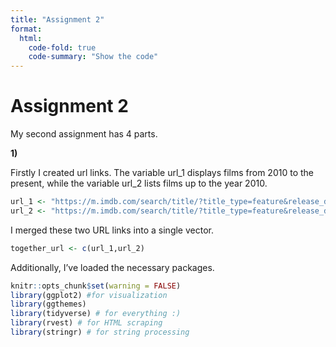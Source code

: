 ```yaml
---
title: "Assignment 2"
format: 
  html:
    code-fold: true
    code-summary: "Show the code"
---
```


# Assignment 2

My second assignment has 4 parts.

**1)**

Firstly I created url links. The variable url_1 displays films from 2010 to the present, while the variable url_2 lists films up to the year 2010.

```r
url_1 <- "https://m.imdb.com/search/title/?title_type=feature&release_date=2010-01-01,2023-12-31&num_votes=2500,&country_of_origin=TR&count=250"
url_2 <- "https://m.imdb.com/search/title/?title_type=feature&release_date=0001-01-01,2009-12-31&num_votes=2500,&country_of_origin=TR&count=250"
```

I merged these two URL links into a single vector.

```r
together_url <- c(url_1,url_2)
```

Additionally, I've loaded the necessary packages.

```r
knitr::opts_chunk$set(warning = FALSE)
library(ggplot2) #for visualization
library(ggthemes) 
library(tidyverse) # for everything :)
library(rvest) # for HTML scraping
library(stringr) # for string processing

```
